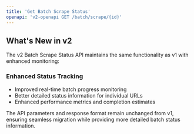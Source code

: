 ```yaml
---
title: 'Get Batch Scrape Status'
openapi: 'v2-openapi GET /batch/scrape/{id}'
---
```


## What's New in v2

The v2 Batch Scrape Status API maintains the same functionality as v1 with enhanced monitoring:

### Enhanced Status Tracking
- Improved real-time batch progress monitoring
- Better detailed status information for individual URLs
- Enhanced performance metrics and completion estimates

The API parameters and response format remain unchanged from v1, ensuring seamless migration while providing more detailed batch status information.
